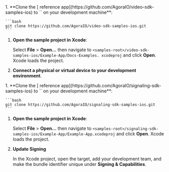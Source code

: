<PlatformWrapper platform="ios">

<ProductWrapper notAllowed="signaling">
1. **Clone the [<Vpd  k="SDK" /> reference app](https://github.com/AgoraIO/video-sdk-samples-ios) to
`<samples-root>` on your development machine**:

    ```bash
    git clone https://github.com/AgoraIO/video-sdk-samples-ios.git
    ```

1. **Open the sample project in Xcode**:

    Select **File** > **Open...** then navigate to `<samples-root>/video-sdk-samples-ios/Example-App/Docs-Examples.
        xcodeproj` and click **Open**. Xcode loads the project.

1. **Connect a physical or virtual <Vpl k="NAME" /> device to your development environment**.
</ProductWrapper>

<ProductWrapper product="signaling">
1. **Clone the [<Vpd  k="SDK" /> reference app](https://github.com/AgoraIO/signaling-sdk-samples-ios) to
`<samples-root>` on your development machine**:

    ```bash
    git clone https://github.com/AgoraIO/signaling-sdk-samples-ios.git
    ```

1. **Open the sample project in Xcode**:

    Select **File** > **Open...** then navigate to `<samples-root>/signaling-sdk-samples-ios/Example-App/Example-App.xcodeproj` and click **Open**. Xcode loads the project.

1. **Update Signing**

    In the Xcode project, open the target, add your development team, and make the bundle identifier unique under **Signing & Capabilities**.
</ProductWrapper>
</PlatformWrapper>

